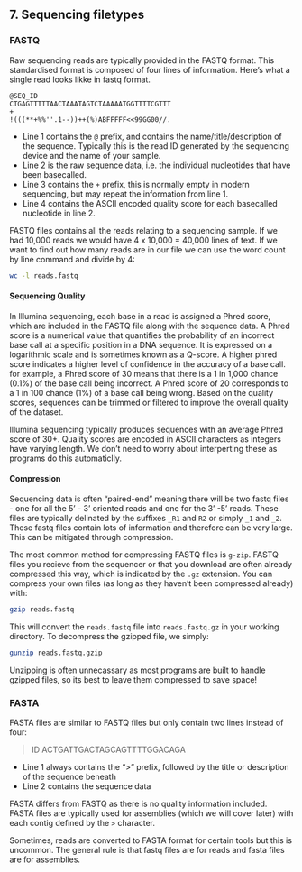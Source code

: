 ## 7. Sequencing filetypes

### FASTQ
Raw sequencing reads are typically provided in the FASTQ format. This standardised format is composed of four lines of information. Here's what a single read looks likke in fastq format.

```
@SEQ_ID
CTGAGTTTTTAACTAAATAGTCTAAAAATGGTTTTCGTTT
+
!(((**+%%''.1--))++(%)ABFFFFF<<99GG00//.
```

* Line 1 contains the `@` prefix, and contains the name/title/description of the sequence. Typically this is the read ID generated by the sequencing device and the name of your sample.
* Line 2 is the raw sequence data, i.e. the individual nucleotides that have been basecalled.
* Line 3 contains the `+` prefix, this is normally empty in modern sequencing, but may repeat the information from line 1.
* Line 4 contains the ASCII encoded quality score for each basecalled nucleotide in line 2.

FASTQ files contains all the reads relating to a sequencing sample. If we had 10,000 reads we would have 4 x 10,000 = 40,000 lines of text. If we want to find out how many reads are in our file we can use the word count by line command and divide by 4:

```bash
wc -l reads.fastq
```

#### Sequencing Quality
In Illumina sequencing, each base in a read is assigned a Phred score, which are included in the FASTQ file along with the sequence data. A Phred score is a numerical value that quantifies the probability of an incorrect base call at a specific position in a DNA sequence. It is expressed on a logarithmic scale and is sometimes known as a Q-score. A higher phred score indicates a higher level of confidence in the accuracy of a base call. for example, a Phred score of 30 means that there is a 1 in 1,000 chance (0.1%) of the base call being incorrect. A Phred score of 20 corresponds to a 1 in 100 chance (1%) of a base call being wrong. Based on the quality scores, sequences can be trimmed or filtered to improve the overall quality of the dataset. 

Illumina sequencing typically produces sequences with an average Phred score of 30+. Quality scores are encoded in ASCII characters as integers have varying length. We don't need to worry about interperting these as programs do this automaticlly. 

#### Compression
Sequencing data is often "paired-end" meaning there will be two fastq files - one for all the 5' - 3' oriented reads and one for the 3' -5' reads. These files are typically delinated by the suffixes `_R1` and `R2` or simply `_1` and `_2`. These fastq files contain lots of information and therefore can be very large. This can be mitigated through compression. 

The most common method for compressing FASTQ files is `g-zip`. FASTQ files you recieve from the sequencer or that you download are often already compressed this way, which is indicated by the `.gz` extension. You can compress your own files (as long as they haven't been compressed already) with:

```bash
gzip reads.fastq
```

This will convert the `reads.fastq` file into `reads.fastq.gz` in your working directory. To decompress the gzipped file, we simply:

```bash
gunzip reads.fastq.gzip
```

Unzipping is often unnecassary as most programs are built to handle gzipped files, so its best to leave them compressed to save space!

### FASTA
FASTA files are similar to FASTQ files but only contain two lines instead of four:

>ID
ACTGATTGACTAGCAGTTTTGGACAGA

* Line 1 always contains the ">" prefix, followed by the title or description of the sequence beneath
* Line 2 contains the sequence data

FASTA differs from FASTQ as there is no quality information included. FASTA files are typically used for assemblies (which we will cover later) with each contig defined by the `>` character.

Sometimes, reads are converted to FASTA format for certain tools but this is uncommon. The general rule is that fastq files are for reads and fasta files are for assemblies.
